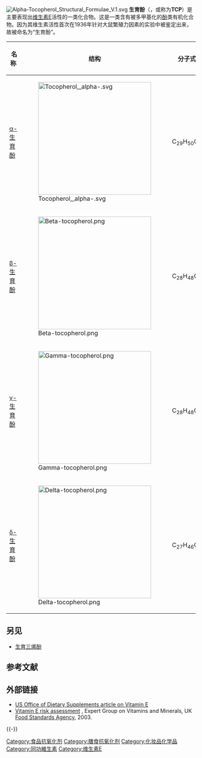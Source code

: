 [[File:Alpha-Tocopherol_Structural_Formulae_V.1.svg|thumb]]
'''生育酚'''（{{lang-en|Tocopherol}}，或称为'''TCP'''）是主要表现出[[维生素E|维生素E]]活性的一类化合物。这是一类含有被多甲基化的[[酚|酚]]类有机化合物。因为其维生素活性首次在1936年针对大鼠繁殖力因素的实验中被鉴定出来，故被命名为“生育酚”。

{| class="wikitable"
|-
!  名称 || 结构 || 分子式 || CAS
|-
| [[α-生育酚|α-生育酚]] || [[File:Tocopherol,_alpha-.svg|300px]] || C<sub>29</sub>H<sub>50</sub>O<sub>2</sub> || 59-02-9
|-
| [[β-生育酚|β-生育酚]] || [[File:Beta-tocopherol.png|300px]] || C<sub>28</sub>H<sub>48</sub>O<sub>2</sub> || 490-23-3
|-
| [[γ-生育酚|γ-生育酚]] || [[File:Gamma-tocopherol.png|300px]] || C<sub>28</sub>H<sub>48</sub>O<sub>2</sub> || 54-28-4
|-
| [[δ-生育酚|δ-生育酚]] || [[File:Delta-tocopherol.png|300px]] || C<sub>27</sub>H<sub>46</sub>O<sub>2</sub> || 119-13-1
|}
==另见==
* [[生育三烯酚|生育三烯酚]]

== 参考文献 ==
{{Reflist}}

== 外部链接 ==
* [http://ods.od.nih.gov/factsheets/vitamine.asp US Office of Dietary Supplements article on Vitamin E] {{Wayback|url=http://ods.od.nih.gov/factsheets/vitamine.asp |date=20100805084145 }}
* [http://www.food.gov.uk/multimedia/pdfs/evm_e.pdf Vitamin E risk assessment] {{Wayback|url=http://www.food.gov.uk/multimedia/pdfs/evm_e.pdf |date=20060102223534 }}, Expert Group on Vitamins and Minerals, UK [[Food_Standards_Agency|Food Standards Agency]], 2003.

{{-}}
{{维生素}}

[[Category:食品抗氧化剂|Category:食品抗氧化剂]]
[[Category:膳食抗氧化剂|Category:膳食抗氧化剂]]
[[Category:化妆品化学品|Category:化妆品化学品]]
[[Category:同功維生素|Category:同功維生素]]
[[Category:维生素E|Category:维生素E]]